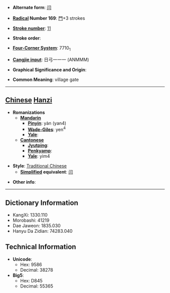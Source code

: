 * '''Alternate form''': [[闫]]

* '''[[Wiktionary:Chinese radical index| Radical]] Number 169''': [[Wiktionary:Chinese radical index 門|門]]+3 strokes

* '''[[Wiktionary:Chinese total strokes index|Stroke number]]''': [[Wiktionary:Chinese total strokes index 11|11]]

* '''Stroke order''': 

* '''[[Wiktionary:Chinese four corner index|Four-Corner System]]''': 7710<sub>1</sub>

* '''[[Wiktionary:Chinese Cangjie index|Cangjie input]]''': 日弓一一一 (ANMMM)

* '''Graphical Significance and Origin''': 

* '''Common Meaning''': village gate

----

== [[Chinese]] [[Hanzi]] ==

* '''Romanizations'''
** '''[[Mandarin]]'''
*** '''[[Pinyin]]''': yàn (yan4)
*** '''[[Wade-Giles]]''': yen<sup>4</sup>
*** '''[[Yale]]''': 
** '''[[Cantonese]]'''
*** '''[[Jyutping]]''':
*** '''[[Penkyamp]]''': 
*** '''[[Yale]]''': yim4

* '''Style''': [[Traditional Chinese]] 
** '''[[Simplified Chinese|Simplified]] equivalent''': [[闫]]

* '''Other info''': 

----

== Dictionary Information ==

* KangXi: 1330.110
* Morobashi: 41219
* Dae Jaweon: 1835.030
* Hanyu Da Zidian: 74283.040

== Technical Information ==

* '''Unicode''':
** Hex: 9586
** Decimal: 38278
* '''Big5''':
** Hex: D845
** Decimal: 55365